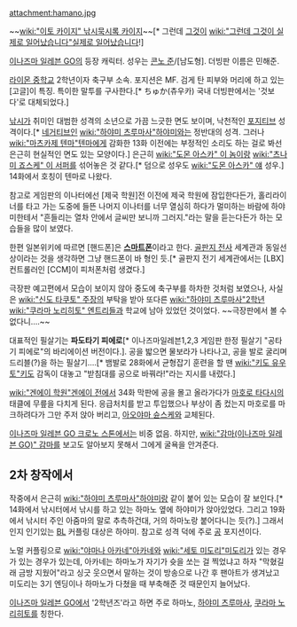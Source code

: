attachment:hamano.jpg

~~[[wiki:"이토 카이지" 낚시묵시록 카이지]]~~[* 그런데 [http://ameblo.jp/eriko-reon/image-10917606862-11279187260.html 그것이] [[wiki:"그런데 그것이 실제로 일어났습니다"실제로 일어났습니다]]!]

[[이나즈마 일레븐 GO]]의 등장 캐릭터. 성우는 [[콘노 준]]/[남도형]. 더빙판 이름은 민해준.

[[라이몬 중학교]] 2학년이자 축구부 소속. 포지션은 MF. 검게 탄 피부와 머리에 하고 있는 [고글]이 특징. 특이한 말투를 구사한다.[* ちゅか(츄우카) 국내 더빙판에서는 '것보다'로 대체되었다.]

[[낚시]]가 취미인 대범한 성격의 소년으로 가끔 느긋한 면도 보이며, 낙천적인 [[포지티브]] 성격이다.[* [[네거티브]]인 [[wiki:"하야미 츠루마사"하야미]]와는 정반대의 성격. 그러나 [[wiki:"마츠카제 텐마"텐마]]에게 감화한 13화 이전에는 부정적인 소리도 하는 걸로 봐선 은근히 현실적인 면도 있는 모양이다.] 은근히 [[wiki:"도몬 아스카" 이 놈]]이랑 [[wiki:"츠나미 죠스케" 이 서퍼]]를 섞어놓은 것 같다.[* 덤으로 성우도 [[wiki:"도몬 아스카" 얘]] 성우.] 14화에서 호칭이 텐마로 나왔다.

참고로 게임판의 이나터에선 [제국 학원]전 이전에 제국 학원에 잠입한다든가, 홀리라이너를 타고 가는 도중에 들뜬 나머지 이나터를 너무 열심히 하다가 멀미하는 바람에 하야미한테서 "흔들리는 열차 안에서 글씨만 보니까 그러지."라는 말을 듣는다든가 하는 모습들을 많이 보였다.

한편 일본위키에 따르면 [핸드폰]은 '''[[스마트폰]]'''이라고 한다. [[골판지 전사]] 세계관과 동일선상이라는 것을 생각하면 그냥 핸드폰이 바 형인 듯.[* 골판지 전기 세계관에서는 [LBX] 컨트롤러인 [CCM]이 피처폰처럼 생겼다.]

극장판 예고편에서 모습이 보이지 않아 중도에 축구부를 하차한 것처럼 보였으나, 사실은 [[wiki:"신도 타쿠토" 주장]]의 부탁을 받아 또다른 [[wiki:"하야미 츠루마사"2학년]] [[wiki:"쿠라마 노리히토" 엔트리]]들과 학교에 남아 있었던 것이었다. ~~극장판에서 볼 수 없다니….~~

대표적인 필살기는 '''파도타기 피에로'''[* 이나즈마일레븐1,2,3 게임판 한정 필살기 "공타기 피에로"의 바리에이션 버전이다.]. 공을 밟으면 물보라가 나타나고, 공을 발로 굴리며 드리블(?)을 하는 필살기….[* 뱀발로 28화에서 균형잡기 훈련을 할 땐 [[wiki:"키도 유우토"키도]] 감독이 대놓고 "받침대를 공으로 바꿔라!"라는 지시를 내렸다.] 

[[wiki:"겐에이 학원"겐에이 전]]에서 34화 막판에 공을 몰고 올라가다가 [[마호로 타다시]]의 태클에 무릎을 다치게 된다. 응급처치를 받고 투입했으나 부상이 좀 컸는지 마호로를 마크하려다가 그만 주저 앉아 버리고, [[아오야마 슌스케]]와 교체된다.

[[이나즈마 일레븐 GO 크로노 스톤]]에서는 비중 없음. 하지만, [[wiki:"감마(이나즈마 일레븐 GO)" 감마]]를 보고도 알아보지 못해서 그에게 굴욕을 안겨준다.

== 2차 창작에서 ==
작중에서 은근히 [[wiki:"하야미 츠루마사"하야미]]랑 같이 붙어 있는 모습이 잘 보인다.[* 14화에서 낚시터에서 낚시를 하고 있는 하마노 옆에 하야미가 앉아있었다. 그리고 19화에서 낚시터 주인 아줌마의 말로 추측하건대, 거의 하마노랑 붙어다니는 듯(?).] 그래서인지 인기있는 [[BL]] 커플링 대상은 하야미. 참고로 성격 덕에 주로 [[공]] 포지션이다.

노멀 커플링으로 [[wiki:"야마나 아카네"아카네]]와 [[wiki:"세토 미도리"미도리]]가 있는 경우가 있는 경우가 있는데, 아카네는 하마노가 자기가 슛을 쏘는 걸 찍었냐고 하자 "막혔길래 금방 지웠어"라고 싱긋 웃으면서 말하는 것이 방송으로 나간 후 팬아트가 생겨났고 미도리는 3기 엔딩이나 하마노가 다쳤을 때 부축해준 것 때문인지 늘어났다.  

[[이나즈마 일레븐 GO]]에서 '2학년즈'라고 하면 주로 하마노, [[하야미 츠루마사]], [[쿠라마 노리히토]]를 칭한다.
